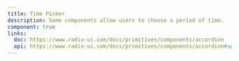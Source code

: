 ```yaml
---
title: Time Picker
description: Some components allow users to choose a period of time.
component: true
links:
  doc: https://www.radix-ui.com/docs/primitives/components/accordion
  api: https://www.radix-ui.com/docs/primitives/components/accordion#api-reference
---
```


<ComponentPreview
  name="time-picker-container-demo"
  className="[&_.preview>[data-orientation=vertical]]:sm:max-w-[70%]"
  description="Some components allow users to choose a period of time."
/>
